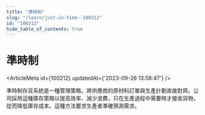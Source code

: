 ```yaml
---
title: "準時制"
slug: "/learn/just-in-time--100212"
id: "100212"
hide_table_of_contents: true
---
```



# 準時制

<ArticleMeta id={100212} updatedAt={'2023-09-26 13:58:47'} />
<div className='border-solid border-b border-t-0 my-4 border-[var(--ifm-color-gray-300)]' />

準時制存貨系統是一種管理策略，將供應商的原材料訂單與生產計劃直接對齊。公司採用這種庫存策略以提高效率、減少浪費，只在生產過程中需要時才接收貨物，從而降低庫存成本。這種方法要求生產者準確預測需求。
